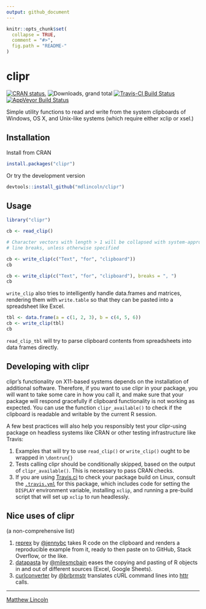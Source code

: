 ```yaml
---
output: github_document
---
```


<!-- README.md is generated from README.Rmd. Please edit that file -->

```r
knitr::opts_chunk$set(
  collapse = TRUE,
  comment = "#>",
  fig.path = "README-"
)
```

clipr
=====

[![CRAN status.](http://www.r-pkg.org/badges/version/clipr)](http://www.r-pkg.org/pkg/clipr)
![Downloads, grand total](http://cranlogs.r-pkg.org/badges/grand-total/clipr)
[![Travis-CI Build Status](https://travis-ci.org/mdlincoln/clipr.svg?branch=master)](https://travis-ci.org/mdlincoln/clipr)
[![AppVeyor Build Status](https://ci.appveyor.com/api/projects/status/github/mdlincoln/clipr?branch=master&svg=true)](https://ci.appveyor.com/project/mdlincoln/clipr)

Simple utility functions to read and write from the system clipboards of Windows, OS X, and Unix-like systems (which require either xclip or xsel.)

## Installation

Install from CRAN

```r
install.packages("clipr")
```

Or try the development version

```r
devtools::install_github("mdlincoln/clipr")
```

## Usage

``` r
library("clipr")

cb <- read_clip()

# Character vectors with length > 1 will be collapsed with system-appropriate
# line breaks, unless otherwise specified

cb <- write_clip(c("Text", "for", "clipboard"))
cb

cb <- write_clip(c("Text", "for", "clipboard"), breaks = ", ")
cb
```

`write_clip` also tries to intelligently handle data.frames and matrices, rendering them with `write.table` so that they can be pasted into a spreadsheet like Excel.

```r
tbl <- data.frame(a = c(1, 2, 3), b = c(4, 5, 6))
cb <- write_clip(tbl)
cb
```

`read_clip_tbl` will try to parse clipboard contents from spreadsheets into data frames directly.

## Developing with clipr

clipr's functionality on X11-based systems depends on the installation of additional software.
Therefore, if you want to use clipr in your package, you will want to take some care in how you call it, and make sure that your package will respond gracefully if clipboard functionality is not working as expected.
You can use the function `clipr_available()` to check if the clipboard is readable and writable by the current R session.

A few best practices will also help you responsibly test your clipr-using package on headless systems like CRAN or other testing infrastructure like Travis:

1. Examples that will try to use `read_clip()` or `write_clip()` ought to be wrapped in `\dontrun{}`
2. Tests calling clipr should be conditionally skipped, based on the output of `clipr_available()`. This is necessary to pass CRAN checks.
3. If you are using [Travis.ci](https://travis-ci.org/) to check your package build on Linux, consult the [`.travis.yml`](https://github.com/mdlincoln/clipr/blob/master/.travis.yml) for this package, which includes code for setting the `DISPLAY` environment variable, installing `xclip`, and running a pre-build script that will set up `xclip` to run headlessly.

## Nice uses of clipr

(a non-comprehensive list)

1. [reprex](https://github.com/jennybc/reprex) by [@jennybc](https://github.com/jennybc) takes R code on the clipboard and renders a reproducible example from it, ready to then paste on to GitHub, Stack Overflow, or the like.
2. [datapasta](https://github.com/milesmcbain/datapasta) by [@milesmcbain](https://github.com/milesmcbain) eases the copying and pasting of R objects in and out of different sources (Excel, Google Sheets).
3. [curlconverter](https://github.com/hrbrmstr/curlconverter) by [@brbrmstr](https://github.com/hrbrmstr/curlconverter) translates cURL command lines into [httr](https://github.com/hadley/httr) calls.

---
[Matthew Lincoln](http://matthewlincoln.net)
